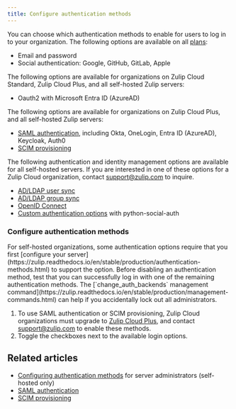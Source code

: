 ```yaml
---
title: Configure authentication methods
---
```




<OwnerOnly />

You can choose which authentication methods to enable for users to log in to
your organization. The following options are available on all
[plans](https://zulip.com/plans/):

* Email and password
* Social authentication: Google, GitHub, GitLab, Apple

The following options are available for organizations on Zulip Cloud Standard,
Zulip Cloud Plus, and all self-hosted Zulip servers:

* Oauth2 with Microsoft Entra ID (AzureAD)

The following options are available for organizations on Zulip Cloud Plus, and all self-hosted Zulip servers:

* [SAML authentication](/help/saml-authentication), including Okta, OneLogin, Entra ID (AzureAD), Keycloak, Auth0
* [SCIM provisioning](/help/scim)

The following authentication and identity management options are available for
all self-hosted servers. If you are interested in one of these options for a
Zulip Cloud organization, contact [support@zulip.com](mailto:support@zulip.com)
to inquire.

* [AD/LDAP user
  sync](https://zulip.readthedocs.io/en/stable/production/authentication-methods.html#ldap-including-active-directory)
* [AD/LDAP group
  sync](https://zulip.readthedocs.io/en/stable/production/authentication-methods.html#ldap-including-active-directory)
* [OpenID
  Connect](https://zulip.readthedocs.io/en/stable/production/authentication-methods.html#openid-connect)
* [Custom authentication
  options](https://python-social-auth.readthedocs.io/en/latest/backends/index.html#social-backends)
  with python-social-auth

### Configure authentication methods

<ZulipNote>
  For self-hosted organizations, some authentication options require
  that you first [configure your
  server](https://zulip.readthedocs.io/en/stable/production/authentication-methods.html)
  to support the option.
</ZulipNote>

<ZulipTip>
  Before disabling an authentication method, test that you can
  successfully log in with one of the remaining authentication methods.
  The [`change_auth_backends` management
  command](https://zulip.readthedocs.io/en/stable/production/management-commands.html)
  can help if you accidentally lock out all administrators.
</ZulipTip>

<FlattenedSteps>
  <NavigationSteps target="settings/auth-methods" />

  1. To use SAML authentication or SCIM provisioning, Zulip Cloud organizations
     must upgrade to [Zulip Cloud Plus](https://zulip.com/plans/), and contact
     [support@zulip.com](mailto:support@zulip.com) to enable these methods.
  1. Toggle the checkboxes next to the available login options.

  <SaveChanges />
</FlattenedSteps>

## Related articles

* [Configuring authentication methods](https://zulip.readthedocs.io/en/stable/production/authentication-methods.html)
  for server administrators (self-hosted only)
* [SAML authentication](/help/saml-authentication)
* [SCIM provisioning](/help/scim)
